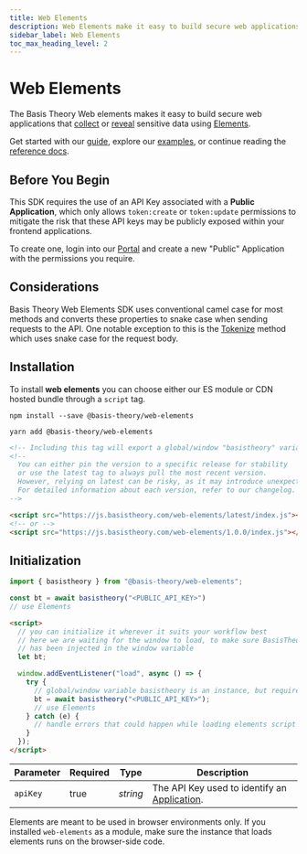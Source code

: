 ```yaml
---
title: Web Elements
description: Web Elements make it easy to build secure web applications that collect or reveal sensitive data. Learn more.
sidebar_label: Web Elements
toc_max_heading_level: 2
---
```




# Web Elements

<GithubCard heading="Web Elements" icon={SDK.JAVASCRIPT} organization="basis-theory" repository="web-elements" />

The Basis Theory Web elements makes it easy to build secure web applications that
[collect](/docs/concepts/elements#collect-sensitive-data) or [reveal](/docs/concepts/elements#reveal-sensitive-data)
sensitive data using [Elements](/docs/concepts/elements).

Get started with our [guide](/docs/guides/collect/collect-data-from-web), explore our
[examples](https://github.com/Basis-Theory/basis-theory-js-examples),
or continue reading the [reference docs](/docs/sdks/web/web-elements/types).

## Before You Begin

This SDK requires the use of an API Key associated with a **Public Application**, which only allows `token:create` or `token:update`
permissions to mitigate the risk that these API keys may be publicly exposed within your frontend applications.

To create one, login into our [Portal](https://portal.basistheory.com) and create a new "Public" Application with the permissions you require.

## Considerations

Basis Theory Web Elements SDK uses conventional camel case for most methods and converts these properties to snake case when sending requests to the API. One notable exception to this is the [Tokenize](/docs/api/tokens/tokenize) method which uses snake case for the request body.


## Installation

To install **web elements** you can choose either our ES module or CDN hosted bundle through a `script` tag.

<Tabs className="bt-tabs">
  <TabItem value="npm" label="npm">

```shell showLineNumbers
npm install --save @basis-theory/web-elements
```

  </TabItem>
  <TabItem value="yarn" label="yarn">

```shell showLineNumbers
yarn add @basis-theory/web-elements
```

  </TabItem>
  <TabItem value="cdn" label="CDN">

```html showLineNumbers
<!-- Including this tag will export a global/window "basistheory" variable -->
<!-- 
  You can either pin the version to a specific release for stability 
  or use the latest tag to always pull the most recent version. 
  However, relying on latest can be risky, as it may introduce unexpected changes or breaking updates. 
  For detailed information about each version, refer to our changelog.
-->

<script src="https://js.basistheory.com/web-elements/latest/index.js"></script>
<!-- or -->
<script src="https://js.basistheory.com/web-elements/1.0.0/index.js"></script>
```

  </TabItem>
</Tabs>

## Initialization

<Tabs className="bt-tabs">
  <TabItem value="module" label="ES Module">

```javascript showLineNumbers
import { basistheory } from "@basis-theory/web-elements";

const bt = await basistheory("<PUBLIC_API_KEY>")
// use Elements
```

  </TabItem>
  <TabItem value="cdn" label="CDN">

```html showLineNumbers
<script>
  // you can initialize it wherever it suits your workflow best
  // here we are waiting for the window to load, to make sure BasisTheory instance
  // has been injected in the window variable
  let bt;

  window.addEventListener("load", async () => {
    try {
      // global/window variable basistheory is an instance, but requires initialization
      bt = await basistheory("<PUBLIC_API_KEY>");
      // use Elements
    } catch (e) {
      // handle errors that could happen while loading elements script
    }
  });
</script>
```

  </TabItem>
</Tabs>

| Parameter | Required | Type                     | Description                                                                        |
| --------- | -------- | ------------------------ | ---------------------------------------------------------------------------------- |
| `apiKey`  | true     | _string_                 | The API Key used to identify an [Application](/docs/api/applications).             |

<Alert type={Alerts.WARNING}>Elements are meant to be used in browser environments only. If you installed <code>web-elements</code> as a module, make sure the instance that loads elements runs on the browser-side code.</Alert>

